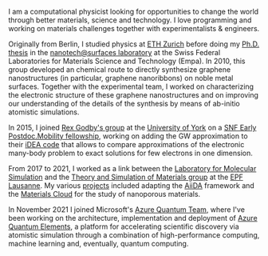 I am a computational physicist looking for opportunities to change the world through better materials, science and technology.
I love programming and working on materials challenges together with experimentalists & engineers.

Originally from Berlin, I studied physics at [ETH Zurich](https://ethz.ch/en.html) before doing my [Ph.D. thesis](https://drive.google.com/file/d/0B7lz1BqbSo58M1V2TmlIYmJTX28/view?resourcekey=0-2QkFjLYI9Kb7p3Fou3REFA) in the [nanotech@surfaces laboratory](https://www.empa.ch/web/s205/) at the Swiss Federal Laboratories for Materials Science and Technology (Empa).
In 2010, this group developed an chemical route to directly synthesize graphene nanostructures (in particular, graphene nanoribbons) on noble metal surfaces.
Together with the experimental team, I worked on characterizing the electronic structure of these graphene nanostructures and on improving our understanding of the details of the synthesis by means of ab-initio atomistic simulations.

In 2015, I joined [Rex Godby's group](https://www-users.york.ac.uk/~rwg3/) at the [University of York](https://www.york.ac.uk/physics/) on a [SNF Early Postdoc.Mobility fellowship](https://p3.snf.ch/person-599298-Talirz-Leopold), working on adding the GW approximation to their [iDEA code](https://www-users.york.ac.uk/~rwg3/idea.html) that allows to compare approximations of the electronic many-body problem to exact solutions for few electrons in one dimension.

From 2017 to 2021, I worked as a link between the [Laboratory for Molecular Simulation](https://www.epfl.ch/labs/lsmo/) and the [Theory and Simulation of Materials group](http://theossrv1.epfl.ch/) at the [EPF Lausanne](https://www.epfl.ch/en/).
My various [projects](/projects) included adapting the [AiiDA](https://www.aiida.net/) framework and the [Materials Cloud](https://www.materialscloud.org/) for the study of nanoporous materials.

In November 2021 I joined Microsoft's [Azure Quantum Team](https://azure.microsoft.com/en-us/services/quantum/), where I've been working on the architecture, implementation and deployment of [Azure Quantum Elements](https://quantum.microsoft.com/en-us/our-story/quantum-elements-overview), a platform for accelerating scientific discovery via atomistic simulation through a combination of high-performance computing, machine learning and, eventually, quantum computing.
